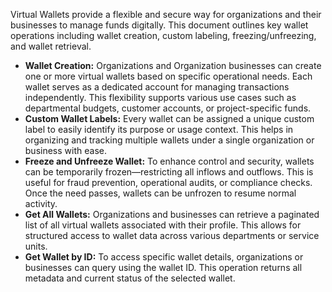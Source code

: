 Virtual Wallets provide a flexible and secure way for organizations and their businesses to manage funds digitally. This document outlines key wallet operations including wallet creation, custom labeling, freezing/unfreezing, and wallet retrieval.

<ul>
  <li>
    <strong>Wallet Creation:</strong> Organizations and Organization businesses can create one or more virtual wallets based on specific operational needs. Each wallet serves as a dedicated account for managing transactions independently. This flexibility supports various use cases such as departmental budgets, customer accounts, or project-specific funds.
  </li>
  <li>
    <strong>Custom Wallet Labels:</strong> Every wallet can be assigned a unique custom label to easily identify its purpose or usage context. This helps in organizing and tracking multiple wallets under a single organization or business with ease.
  </li>
  <li>
    <strong>Freeze and Unfreeze Wallet:</strong> To enhance control and security, wallets can be temporarily frozen—restricting all inflows and outflows. This is useful for fraud prevention, operational audits, or compliance checks. Once the need passes, wallets can be unfrozen to resume normal activity.
  </li>
  <li>
    <strong>Get All Wallets:</strong> Organizations and businesses can retrieve a paginated list of all virtual wallets associated with their profile. This allows for structured access to wallet data across various departments or service units.
  </li>
  <li>
    <strong>Get Wallet by ID:</strong> To access specific wallet details, organizations or businesses can query using the wallet ID. This operation returns all metadata and current status of the selected wallet.
  </li>
</ul>